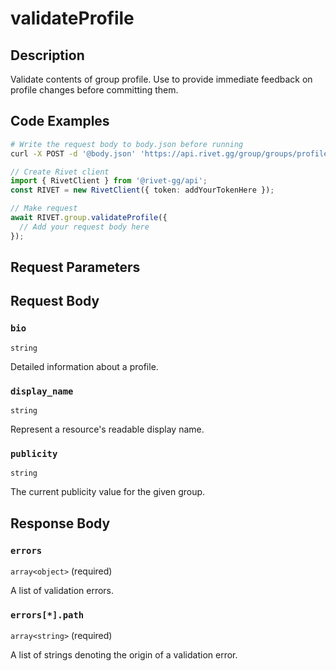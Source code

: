 

# validateProfile

## Description

Validate contents of group profile. Use to provide immediate feedback on profile changes before committing them.


## Code Examples

<CodeGroup title='Request' tag='POST' label='https://api.rivet.gg/group/groups/profile/validate'>

```bash {{ "title": "cURL" }}
# Write the request body to body.json before running
curl -X POST -d '@body.json' 'https://api.rivet.gg/group/groups/profile/validate'
```

```ts
// Create Rivet client
import { RivetClient } from '@rivet-gg/api';
const RIVET = new RivetClient({ token: addYourTokenHere });

// Make request
await RIVET.group.validateProfile({
  // Add your request body here
});
```

</CodeGroup>


## Request Parameters


## Request Body

### `bio`

`string`

Detailed information about a profile.

### `display_name`

`string`

Represent a resource's readable display name.

### `publicity`

`string`

The current publicity value for the given group.




## Response Body

### `errors`

`array<object>` (required)

A list of validation errors.

### `errors[*].path`

`array<string>` (required)

A list of strings denoting the origin of a validation error.




